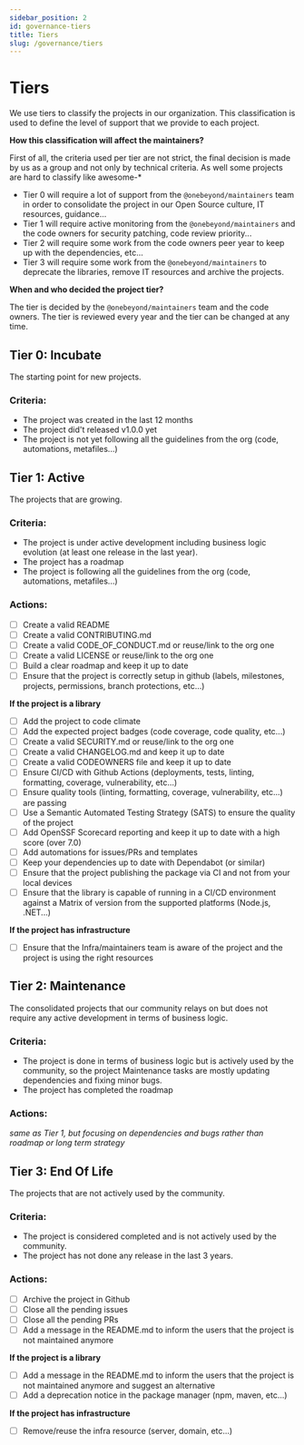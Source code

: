 ```yaml
---
sidebar_position: 2
id: governance-tiers
title: Tiers
slug: /governance/tiers
---
```



# Tiers

We use tiers to classify the projects in our organization. This classification is used to define the level of support that we provide to each project.

**How this classification will affect the maintainers?**

First of all, the criteria used per tier are not strict, the final decision is made by us as a group and not only by technical criteria. As well some projects are hard to classify like awesome-*

- Tier 0 will require a lot of support from the `@onebeyond/maintainers` team in order to consolidate the project in our Open Source culture, IT resources, guidance...
- Tier 1 will require active monitoring from the `@onebeyond/maintainers` and the code owners for security patching, code review priority...
- Tier 2 will require some work from the code owners peer year to keep up with the dependencies, etc...
- Tier 3 will require some work from the `@onebeyond/maintainers` to deprecate the libraries, remove IT resources and archive the projects.

**When and who decided the project tier?**

The tier is decided by the `@onebeyond/maintainers` team and the code owners. The tier is reviewed every year and the tier can be changed at any time.




## Tier 0: Incubate

The starting point for new projects.

### Criteria:

- The project was created in the last 12 months
- The project did't released v1.0.0 yet
- The project is not yet following all the guidelines from the org (code, automations, metafiles...)


## Tier 1: Active

The projects that are growing.

### Criteria:

- The project is under active development including business logic evolution (at least one release in the last year).
- The project has a roadmap
- The project is following all the guidelines from the org (code, automations, metafiles...)

### Actions:

- [ ] Create a valid README
- [ ] Create a valid CONTRIBUTING.md
- [ ] Create a valid CODE_OF_CONDUCT.md or reuse/link to the org one
- [ ] Create a valid LICENSE or reuse/link to the org one
- [ ] Build a clear roadmap and keep it up to date
- [ ] Ensure that the project is correctly setup in github (labels, milestones, projects, permissions, branch protections, etc...)

**If the project is a library**
- [ ] Add the project to code climate
- [ ] Add the expected project badges (code coverage, code quality, etc...)
- [ ] Create a valid SECURITY.md or reuse/link to the org one
- [ ] Create a valid CHANGELOG.md and keep it up to date
- [ ] Create a valid CODEOWNERS file and keep it up to date
- [ ] Ensure CI/CD with Github Actions (deployments, tests, linting, formatting, coverage, vulnerability, etc...)
- [ ] Ensure quality tools (linting, formatting, coverage, vulnerability, etc...) are passing
- [ ] Use a Semantic Automated Testing Strategy (SATS) to ensure the quality of the project
- [ ] Add OpenSSF Scorecard reporting and keep it up to date with a high score (over 7.0)
- [ ] Add automations for issues/PRs and templates
- [ ] Keep your dependencies up to date with Dependabot (or similar)
- [ ] Ensure that the project publishing the package via CI and not from your local devices
- [ ] Ensure that the library is capable of running in a CI/CD environment against a Matrix of version from the supported platforms (Node.js, .NET...)

**If the project has infrastructure**
- [ ] Ensure that the Infra/maintainers team is aware of the project and the project is using the right resources



## Tier 2: Maintenance

The consolidated projects that our community relays on but does not require any active development in terms of business logic.

### Criteria:

- The project is done in terms of business logic but is actively used by the community, so the project Maintenance tasks are mostly updating dependencies and fixing minor bugs.
- The project has completed the roadmap

### Actions:

_same as Tier 1, but focusing on dependencies and bugs rather than roadmap or long term strategy_


## Tier 3: End Of Life

The projects that are not actively used by the community.

### Criteria:

- The project is considered completed and is not actively used by the community.
- The project has not done any release in the last 3 years.

### Actions:

- [ ] Archive the project in Github
- [ ] Close all the pending issues
- [ ] Close all the pending PRs
- [ ] Add a message in the README.md to inform the users that the project is not maintained anymore

**If the project is a library**
- [ ] Add a message in the README.md to inform the users that the project is not maintained anymore and suggest an alternative
- [ ] Add a deprecation notice in the package manager (npm, maven, etc...)

**If the project has infrastructure**
- [ ] Remove/reuse the infra resource (server, domain, etc...)








